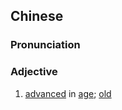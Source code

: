 {{also|年迈}}
==Chinese==
{{zh-forms|s=年迈}}

===Pronunciation===
{{zh-pron
|m=niánmài
|c=nin4 maai6
|cat=a
}}

===Adjective===
{{zh-adj}}

# {{lb|zh|literary}} [[advanced]] in [[age]]; [[old]]